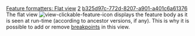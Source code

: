[[Property:title|Feature formatters: Flat view]]
[[Property:weight|2]]
[[Property:uuid|b325d97c-772d-8207-a901-a401c6a61376]]
The flat view  [[Image:view-clickable-feature-icon]] displays the feature body as it is seen at run-time (according to ancestor versions, if any). This is why it is possible to add or remove [[Breakpoints|breakpoints]] in this view. 


{{seealso|<br/>
[[Class formatters: Flat view|Class flat view]]  }}




